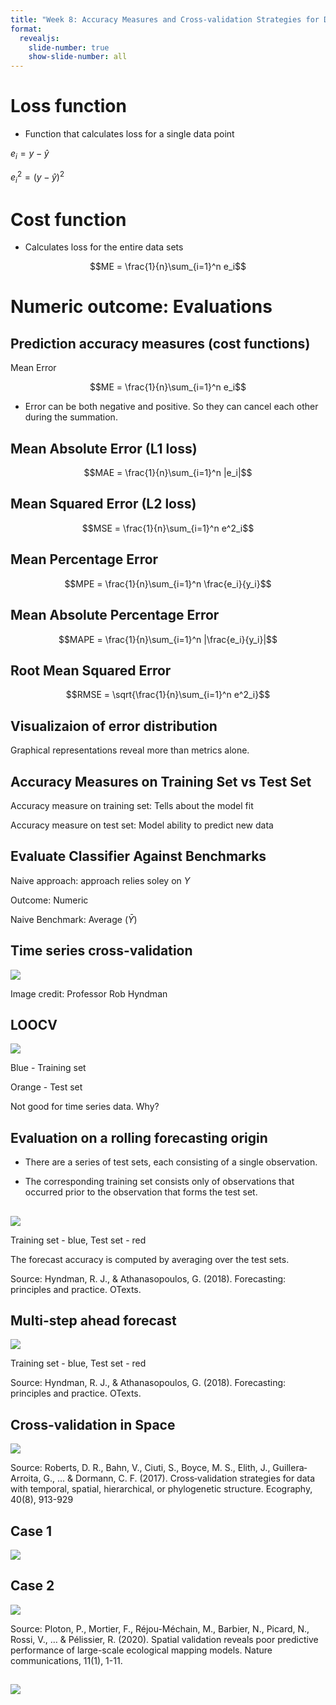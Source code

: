 ```yaml
---
title: "Week 8: Accuracy Measures and Cross-validation Strategies for Data with Temporal and/ or Spatial Structures"
format:
  revealjs:
    slide-number: true
    show-slide-number: all 
---
```


# Loss function

- Function that calculates loss for a single data point

$e_i = y - \hat{y}$

$e_i^2 = (y - \hat{y})^2$

# Cost function

- Calculates loss for the entire data sets 

$$ME = \frac{1}{n}\sum_{i=1}^n e_i$$

# Numeric outcome: Evaluations

## Prediction accuracy measures (cost functions)

Mean Error

$$ME = \frac{1}{n}\sum_{i=1}^n e_i$$


- Error can be both negative and positive. So they can cancel each other during the summation.

## Mean Absolute Error (L1 loss)

$$MAE = \frac{1}{n}\sum_{i=1}^n |e_i|$$

##  Mean Squared Error (L2 loss)

$$MSE = \frac{1}{n}\sum_{i=1}^n e^2_i$$


## Mean Percentage Error

$$MPE = \frac{1}{n}\sum_{i=1}^n \frac{e_i}{y_i}$$


## Mean Absolute Percentage Error

$$MAPE = \frac{1}{n}\sum_{i=1}^n |\frac{e_i}{y_i}|$$




## Root Mean Squared Error

$$RMSE = \sqrt{\frac{1}{n}\sum_{i=1}^n e^2_i}$$


## Visualizaion of error distribution

Graphical representations reveal more than metrics alone.

## Accuracy Measures on Training Set vs Test Set

Accuracy measure on training set: Tells about the model fit


Accuracy measure on test set: Model ability to predict new data



## Evaluate Classifier Against Benchmarks

Naive approach: approach relies soley on $Y$

Outcome: Numeric

Naive  Benchmark:  Average ($\bar{Y}$)

## Time series cross-validation


![](crossvalidation.png)

Image credit: Professor Rob Hyndman

## LOOCV

![](loocv.png)

Blue - Training set

Orange - Test set

Not good for time series data. Why?


## Evaluation on a rolling forecasting origin

- There are a series of test sets, each consisting of a single observation.

- The corresponding training set consists only of observations that occurred prior to the observation that forms the test set.

##


![](cv1.svg)

Training set - blue, Test set - red

The forecast accuracy is computed by averaging over the test sets. 

Source: Hyndman, R. J., & Athanasopoulos, G. (2018). Forecasting: principles and practice. OTexts.

## Multi-step ahead forecast


![](cv1.svg)

Training set - blue, Test set - red



Source: Hyndman, R. J., & Athanasopoulos, G. (2018). Forecasting: principles and practice. OTexts.

## Cross-validation in Space

![](space_cv.png)

Source: Roberts, D. R., Bahn, V., Ciuti, S., Boyce, M. S., Elith, J., Guillera‐Arroita, G., ... & Dormann, C. F. (2017). Cross‐validation strategies for data with temporal, spatial, hierarchical, or phylogenetic structure. Ecography, 40(8), 913-929

## Case 1

![](space_cv.png)

## Case 2

![](scv.png)

Source: Ploton, P., Mortier, F., Réjou-Méchain, M., Barbier, N., Picard, N., Rossi, V., ... & Pélissier, R. (2020). Spatial validation reveals poor predictive performance of large-scale ecological mapping models. Nature communications, 11(1), 1-11.

##

![](scv.png)
